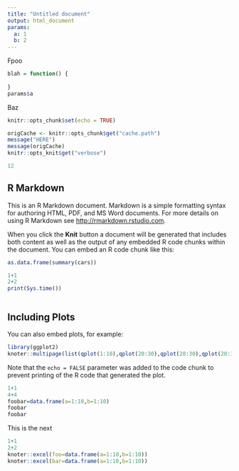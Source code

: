 ```yaml
---
title: "Untitled document"
output: html_document
params:
  a: 1
  b: 2
---
```


Fpoo

```r
blah = function() {
  
}
params$a
```

Baz

```r
knitr::opts_chunk$set(echo = TRUE)
```
```r
origCache <- knitr::opts_chunk$get("cache.path")
message("HERE")
message(origCache)
knitr::opts_knit$get("verbose")
```


```r
12
```

## R Markdown

This is an R Markdown document. Markdown is a simple formatting syntax for authoring HTML, PDF, and MS Word documents. For more details on using R Markdown see <http://rmarkdown.rstudio.com>.

When you click the **Knit** button a document will be generated that includes both content as well as the output of any embedded R code chunks within the document. You can embed an R code chunk like this:

```r
as.data.frame(summary(cars))
```

```r
1+1
2+2
print(Sys.time())
```

```r
```

## Including Plots

You can also embed plots, for example:

```r
library(ggplot2)
knoter::multipage(list(qplot(1:10),qplot(20:30),qplot(20:30),qplot(20:30),qplot(20:30)))
```

Note that the `echo = FALSE` parameter was added to the code chunk to prevent printing of the R code that generated the plot.

```r
1+1
4+4
foobar=data.frame(a=1:10,b=1:10)
foobar
foobar
```

This is the next


```r
1+1
2+2
knoter::excel(foo=data.frame(a=1:10,b=1:10))
knoter::excel(bar=data.frame(a=1:10,b=1:10))
```
